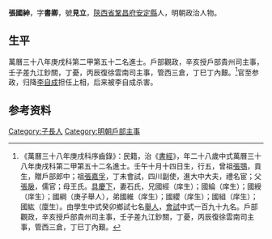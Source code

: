 {{明清人物信息框
| 姓名 = 張國紳
| 原名 =
| 圖片名稱= 
| 圖片大小 =
| 圖片說明 = 
| 最高職務 =
| 國家 = 大明 
| 爵位 =
| 籍貫 = [[陝西省|陝西省]][[鞏昌府|鞏昌府]][[安定縣|安定縣]]
| 族裔 = 
| 旗籍 = 
| 字號 = 書卿

| 諡號 =
| 出生日期 = 壬午十月十四日
| 出生地點 =
| 逝世日期 = 
| 逝世地點 =
| 墓葬 =
| 配偶 = 石氏
| 親屬 = 曾祖[[張鶚|張鶚]]，祖[[張嘉孚|張嘉孚]]，父[[張扆|張扆]]，母王氏
| 出身 =
* 萬曆三十八年庚戌科進士
| 經歷 =
| 著作 =  
}}
'''張國紳'''{{BD|1582年||1643年||}}，字'''書卿'''，號'''見立'''，[[陝西省|陝西省]][[鞏昌府|鞏昌府]][[安定縣|安定縣]]人，明朝政治人物。

== 生平 ==
萬曆三十八年庚戌科第二甲第五十二名進士。戶部觀政，辛亥授戶部貴州司主事，壬子差九江鈔關，丁憂，丙辰復徐雲南司主事，管西三倉，丁巳丁內艱。<ref>《萬曆三十八年庚戌科序齒錄》：民籍，治《[[書經|書經]]》，年二十八歲中式萬曆三十八年庚戌科第二甲第五十二名進士。壬午十月十四日生，行五，曾祖[[張鶚|張鶚]]，貢生，贈戶部郎中；祖[[張嘉孚|張嘉孚]]，丁未會試，四川副使，進大中大夫，禮名宦；父[[張扆|張扆]]，儒官；母王氏。[[具慶下|具慶下]]，妻石氏，兄國經（庠生）；國綸（庠生）；國綬（庠生）；國綱（庚子舉人），弟國維（庠生）；國纓（庠生）；國組（庠生）；國紘（廩生）。由學生中式癸卯鄉試七名[[舉人|舉人]]，[[會試|會試]]中式一百九十九名。戶部觀政，辛亥授戶部貴州司主事，壬子差九江鈔關，丁憂，丙辰復徐雲南司主事，管西三倉，丁巳丁內艱。</ref>官至参政，归降[[李自成|李自成]]担任上相，后来被李自成杀害。

== 参考资料 ==
{{reflist}}

{{萬曆三十八年庚戌科殿试金榜}}

{{Authority control}}

{{DEFAULTSORT:}}
[[Category:子長人|Category:子長人]]
[[Category:明朝戶部主事|Category:明朝戶部主事]]


{{明朝人物小作品}}